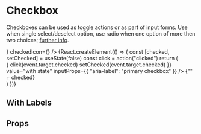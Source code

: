 
<Meta title="components|Checkbox" component={Checkbox} />

# Checkbox

Checkboxes can be used as toggle actions or as part of input forms.
Use when single select/deselect option, use radio when one option of more then two choices; [further info](https://www.nngroup.com/articles/checkboxes-vs-radio-buttons/).

<Preview>
  <Story name="checked">
    <Checkbox
      checked={true}
      onChange={action("checked")}
      value="checkedA"
      inputProps={{
        "aria-label": "primary checkbox"
      }}
    />
  </Story>
  <Story name="primary checked">
    <Checkbox
      checked={false}
      value="checkedB"
      color="primary"
      inputProps={{
        "aria-label": "secondary checkbox"
      }}
    />
  </Story>
  <Story name="uncontrolled checked">
    <Checkbox
      value="checkedC"
      inputProps={{
        "aria-label": "uncontrolled-checkbox"
      }}
    />
  </Story>
  <Story name="disabled">
    <Checkbox
      disabled={true}
      value="checkedD"
      inputProps={{
        "aria-label": "disabled checkbox"
      }}
    />
  </Story>
  <Story name="disabled checked">
    <Checkbox
      disabled={true}
      checked={true}
      value="checkedE"
      inputProps={{
        "aria-label": "disabled checked checkbox"
      }}
    />
  </Story>
  <Story name="indeterminate">
    <Checkbox
      value="checkedF"
      indeterminate={true}
      inputProps={{
        "aria-label": "indeterminate checkbox"
      }}
    />
  </Story>
  <Story name="default">
    <Checkbox
      defaultChecked={true}
      color="default"
      value="checkedG"
      inputProps={{
        "aria-label": "checkbox with default color"
      }}
    />
  </Story>
  <Story name="custom icon">
    <Checkbox icon={<FavoriteBorder />} checkedIcon={<Favorite />} />
  </Story>
</Preview>

<Preview>
  <Story name="with state">
    {React.createElement(() => {
      const [checked, setChecked] = useState(false)
      const click = action("clicked")
      return (
        <div>
          <Checkbox
            checked={checked}
            onChange={event => {
              click(event.target.checked)
              setChecked(event.target.checked)
            }}
            value="with state"
            inputProps={{
              "aria-label": "primary checkbox"
            }}
          />
          <Text>{"" + checked}</Text>
        </div>
      )
    })}
  </Story>
</Preview>

## With Labels

## Props

<Props of={Checkbox} />
